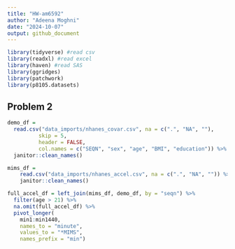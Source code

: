 ```yaml
---
title: "HW-am6592"
author: "Adeena Moghni"
date: "2024-10-07"
output: github_document
---
```


```r
library(tidyverse) #read csv
library(readxl) #read excel
library(haven) #read SAS
library(ggridges)
library(patchwork)
library(p8105.datasets)
```

## Problem 2

```r
demo_df = 
  read.csv("data_imports/nhanes_covar.csv", na = c(".", "NA", ""),
          skip = 5,
          header = FALSE, 
          col.names = c("SEQN", "sex", "age", "BMI", "education")) %>% 
  janitor::clean_names() 

mims_df = 
    read.csv("data_imports/nhanes_accel.csv", na = c(".", "NA", "")) %>% 
    janitor::clean_names() 

full_accel_df = left_join(mims_df, demo_df, by = "seqn") %>% 
  filter(age > 21) %>% 
  na.omit(full_accel_df) %>% 
  pivot_longer(
    min1:min1440,
    names_to = "minute", 
    values_to = "*MIMS",
    names_prefix = "min")

```

```r

```